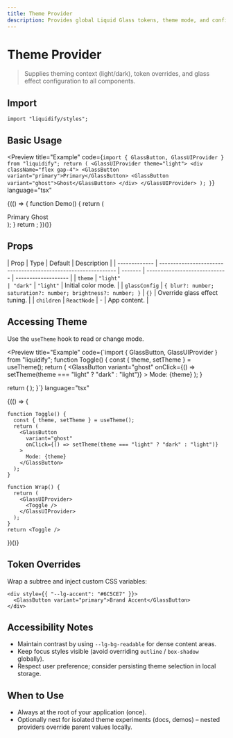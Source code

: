 ```yaml
---
title: Theme Provider
description: Provides global Liquid Glass tokens, theme mode, and configuration context.
---
```



# Theme Provider

> Supplies theming context (light/dark), token overrides, and glass effect configuration to all components.

## Import

```tsx
import "liquidify/styles";
```

## Basic Usage

<Preview
  title="Example"
  code={`import { GlassButton, GlassUIProvider } from "liquidify";
  return (
    <GlassUIProvider theme="light">
      <div className="flex gap-4">
        <GlassButton variant="primary">Primary</GlassButton>
        <GlassButton variant="ghost">Ghost</GlassButton>
      </div>
    </GlassUIProvider>
  );
}`}
  language="tsx"
>
  {(() => {
    function Demo() {
      return (
        <GlassUIProvider theme="light">
          <div className="flex gap-4">
            <GlassButton variant="primary">Primary</GlassButton>
            <GlassButton variant="ghost">Ghost</GlassButton>
          </div>
        </GlassUIProvider>
      );
    }
    return <Demo />;
  })()}
</Preview>

## Props

| Prop          | Type                                                           | Default | Description                   |
| ------------- | -------------------------------------------------------------- | ------- | ----------------------------- | ------------------- |
| `theme`       | `"light"                                                       | "dark"` | `"light"`                     | Initial color mode. |
| `glassConfig` | `{ blur?: number; saturation?: number; brightness?: number; }` | `{}`    | Override glass effect tuning. |
| `children`    | `ReactNode`                                                    | -       | App content.                  |

## Accessing Theme

Use the `useTheme` hook to read or change mode.

<Preview
  title="Example"
  code={`import { GlassButton, GlassUIProvider } from "liquidify";
function Toggle() {
  const { theme, setTheme } = useTheme();
  return (
    <GlassButton
      variant="ghost"
      onClick={() => setTheme(theme === "light" ? "dark" : "light")}
    >
      Mode: {theme}
    </GlassButton>
  );
}

  return (
    <GlassUIProvider>
      <Toggle />
    </GlassUIProvider>
  );
}`}
  language="tsx"
>
  {(() => {
    
    function Toggle() {
      const { theme, setTheme } = useTheme();
      return (
        <GlassButton
          variant="ghost"
          onClick={() => setTheme(theme === "light" ? "dark" : "light")}
        >
          Mode: {theme}
        </GlassButton>
      );
    }
    
    function Wrap() {
      return (
        <GlassUIProvider>
          <Toggle />
        </GlassUIProvider>
      );
    }
    return <Toggle />
  })()}
</Preview>

## Token Overrides

Wrap a subtree and inject custom CSS variables:

```tsx
<div style={{ "--lg-accent": "#6C5CE7" }}>
  <GlassButton variant="primary">Brand Accent</GlassButton>
</div>
```

## Accessibility Notes

- Maintain contrast by using `--lg-bg-readable` for dense content areas.
- Keep focus styles visible (avoid overriding `outline` / `box-shadow` globally).
- Respect user preference; consider persisting theme selection in local storage.

## When to Use

- Always at the root of your application (once).
- Optionally nest for isolated theme experiments (docs, demos) – nested providers override parent values locally.
